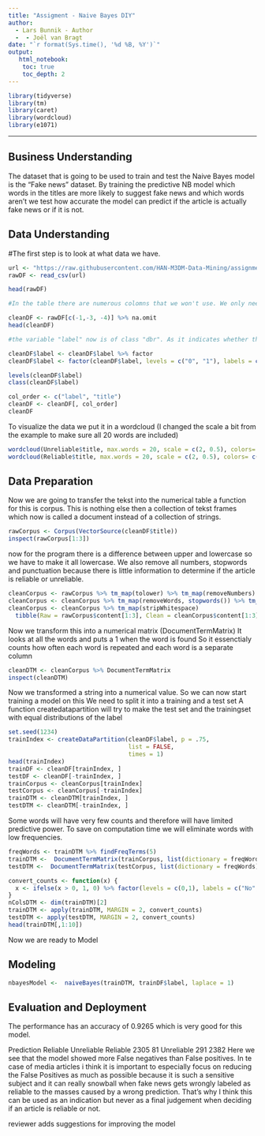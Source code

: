 ```yaml
---
title: "Assigment - Naive Bayes DIY"
author:
  - Lars Bunnik - Author
  -  - Joël van Bragt
date: "`r format(Sys.time(), '%d %B, %Y')`"
output:
   html_notebook:
    toc: true
    toc_depth: 2
---
```


```r
library(tidyverse)
library(tm)
library(caret)
library(wordcloud)
library(e1071)
```
---


## Business Understanding
The dataset that is going to be used to train and test the Naive Bayes model is the "Fake news" dataset. By training the predictive NB model which words in the titles are more likely to suggest fake news and which words aren't we test how accurate the model can predict if the article is actually fake news or if it is not.

## Data Understanding
#The first step is to look at what data we have.

```r
url <- "https://raw.githubusercontent.com/HAN-M3DM-Data-Mining/assignments/master/datasets/NB-fakenews.csv"
rawDF <- read_csv(url)

head(rawDF)
```


```r
#In the table there are numerous colomns that we won't use. We only need the "title" and the "label" columns. The title is the metric we use to predict if the article is reliable or not and the lable actually tells us if the article is 0 (reliable) or 1 (unreliable). So we clean the id, author and text columns.

cleanDF <- rawDF[c(-1,-3, -4)] %>% na.omit
head(cleanDF)

#the variable "label" now is of class "dbr". As it indicates whether the title belongs to the category 0: reliable or 1: unreliable we should convert it into a factor with the values "Reliable" and "Unreliable". We also switched the colums so we have the factor first and the characters second.

cleanDF$label <- cleanDF$label %>% factor
cleanDF$label <- factor(cleanDF$label, levels = c("0", "1"), labels = c("Reliable", "Unreliable")) %>% relevel("Reliable")

levels(cleanDF$label)
class(cleanDF$label)

col_order <- c("label", "title")
cleanDF <- cleanDF[, col_order]
cleanDF
```

To visualize the data we put it in a wordcloud (I changed the scale a bit from the example to make sure all 20 words are included)

```r
wordcloud(Unreliable$title, max.words = 20, scale = c(2, 0.5), colors= c("indianred1","indianred2","indianred3","indianred"))
wordcloud(Reliable$title, max.words = 20, scale = c(2, 0.5), colors= c("lightsteelblue1","lightsteelblue2","lightsteelblue3","lightsteelblue"))
```
## Data Preparation
Now we are going to transfer the tekst into the numerical table a function for this is corpus. This is nothing else then a collection of tekst frames which now is called a document instead of a collection of strings. 

```r
rawCorpus <- Corpus(VectorSource(cleanDF$title))
inspect(rawCorpus[1:3])
```
now for the program there is a difference between upper and lowercase so we have to make it all lowercase. We also remove all numbers, stopwords and punctuation because there is little information to determine if the article is reliable or unreliable.

```r
cleanCorpus <- rawCorpus %>% tm_map(tolower) %>% tm_map(removeNumbers)
cleanCorpus <- cleanCorpus %>% tm_map(removeWords, stopwords()) %>% tm_map(removePunctuation)
cleanCorpus <- cleanCorpus %>% tm_map(stripWhitespace)
  tibble(Raw = rawCorpus$content[1:3], Clean = cleanCorpus$content[1:3])
  ```
  
Now we transform this into a numerical matrix (DocumentTermMatrix)
It looks at all the words and puts a 1 when the word is found 
So it essenctialy counts how often each word is repeated and each word is a separate column

```r
cleanDTM <- cleanCorpus %>% DocumentTermMatrix
inspect(cleanDTM)
```

Now we transformed a string into a numerical value.
So we can now start training a model on this
We need to split it into a training and a test set
A function createdatapartition will try to make the test set and the trainingset with equal distributions of the label

```r
set.seed(1234)
trainIndex <- createDataPartition(cleanDF$label, p = .75, 
                                  list = FALSE, 
                                  times = 1)
head(trainIndex)
trainDF <- cleanDF[trainIndex, ]
testDF <- cleanDF[-trainIndex, ]
trainCorpus <- cleanCorpus[trainIndex]
testCorpus <- cleanCorpus[-trainIndex]
trainDTM <- cleanDTM[trainIndex, ]
testDTM <- cleanDTM[-trainIndex, ]
```

Some words will have very few counts and therefore will have limited predictive power. To save on computation time we will eliminate words with low frequencies. 

```r
freqWords <- trainDTM %>% findFreqTerms(5)
trainDTM <-  DocumentTermMatrix(trainCorpus, list(dictionary = freqWords))
testDTM <-  DocumentTermMatrix(testCorpus, list(dictionary = freqWords))

convert_counts <- function(x) {
  x <- ifelse(x > 0, 1, 0) %>% factor(levels = c(0,1), labels = c("No", "Yes"))
}
nColsDTM <- dim(trainDTM)[2]
trainDTM <- apply(trainDTM, MARGIN = 2, convert_counts)
testDTM <- apply(testDTM, MARGIN = 2, convert_counts)
head(trainDTM[,1:10])
```
Now we are ready to Model

## Modeling
```r
nbayesModel <-  naiveBayes(trainDTM, trainDF$label, laplace = 1)
``` 

## Evaluation and Deployment
The performance has an accuracy of 0.9265 which is very good for this model.

Prediction   Reliable Unreliable
  Reliable       2305         81
  Unreliable      291       2382
Here we see that the model showed more False negatives than False positives. 
In te case of media articles i think it is important to especially focus on reducing the False Positives as much as possible because it is such a sensitive subject and it can really snowball when fake news gets wrongly labeled as reliable to the masses caused by a wrong prediction. That's why I think this can be used as an indication but never as a final judgement when deciding if an article is reliable or not.

reviewer adds suggestions for improving the model
